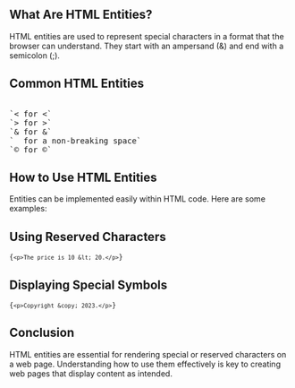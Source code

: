 
## What Are HTML Entities?

HTML entities are used to represent special characters in a format that the browser can understand. They start with an ampersand (&) and end with a semicolon (;).

## Common HTML Entities

<pre> 
`&lt; for <`
`&gt; for >`
`&amp; for &`
`&nbsp; for a non-breaking space`
`&copy; for ©`
</pre>

## How to Use HTML Entities

Entities can be implemented easily within HTML code. Here are some examples:

## Using Reserved Characters

<Code className="bg-[#171815] p-3 mt-2 text-slate-200">{`<p>The price is 10 &lt; 20.</p>`}</Code>

## Displaying Special Symbols

<Code className="bg-[#171815] p-3 mt-2 text-slate-200">{`<p>Copyright &copy; 2023.</p>`}</Code>

## Conclusion

HTML entities are essential for rendering special or reserved characters on a web page. Understanding how to use them effectively is key to creating web pages that display content as intended.
